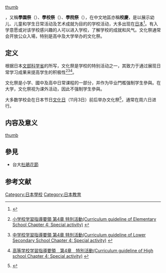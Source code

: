 {{Expand|time=2015-09-16T15:17:52+00:00}}
{{noteTA
|1=zh-cn:通过; zh-tw:透過; zh-hk:通過; 
}}
[[file:Kanoya_High_School_2007_Sanseisai_01.jpg|thumb]]

{{jp|c='''文化祭'''|j=文化祭|hg=ぶんかさい|rm=bunkasai|lead=yes}}，又稱'''學園祭'''（{{lang|ja|学園祭}}）、'''學校祭'''（{{lang|ja|学校祭}}）、'''學院祭'''（{{lang|ja|学院祭}}），在中文地區亦稱'''校慶'''，是以展示幼儿、儿童和学生日常活动及艺术成就为目的的学校活动，大多出现在[[日本|日本]]<ref>{{cite book|last=Rohlen|first=Thomas P.|title=Japan's High Schools|publisher=University of California Press|year=1983|pages=162|isbn=978-0-520-04863-8|url=http://books.google.ca/books?id=8Pqcd4qFAZ4C&pg=PA162|accessdate=2009-01-28|archive-date=2016-03-05|archive-url=https://web.archive.org/web/20160305112249/https://books.google.ca/books?id=8Pqcd4qFAZ4C&pg=PA162|dead-url=no}}</ref>。有入学意愿或对该学校感兴趣的人可以进入学校，了解学校的成就和风气。文化祭通常会开放公众入場，特别是高中及大学举办的文化祭。

==定义==
根据日本[[文部科学省|文部科学省]]的{{tsl|ja|学習指導要領|学习指导要领}}所写，文化祭是学校的特别活动之一，其致力于通过展现日常学习成果来提高学生的积极性<ref>{{ja icon}}[http://www.mext.go.jp/b_menu/shuppan/sonota/990301b/990301k.htm 小学校学習指導要領 第4章 特別活動(Curriculum guideline of Elementary School Chapter 4: Special activity)] {{webarchive|url=https://web.archive.org/web/20101008005440/http://www.mext.go.jp/b_menu/shuppan/sonota/990301b/990301k.htm |date=2010-10-08 }}</ref><ref>{{ja icon}}[http://www.mext.go.jp/b_menu/shuppan/sonota/990301c/990301k.htm 中学校学習指導要領 第4章 特別活動(Curriculum guideline of Lower Secondary School Chapter 4: Special activity)] {{webarchive|url=https://web.archive.org/web/20110520021230/http://www.mext.go.jp/b_menu/shuppan/sonota/990301c/990301k.htm |date=2011-05-20 }}</ref><ref>{{ja icon}}[http://www.mext.go.jp/b_menu/shuppan/sonota/990301d/990301z.htm 高等学校学習指導要領　第4章　特別活動(Curriculum guideline of High school Chapter 4: Special activity)] {{webarchive|url=https://web.archive.org/web/20100710070442/http://www.mext.go.jp/b_menu/shuppan/sonota/990301d/990301z.htm |date=2010-07-10 }}</ref>。

文化祭是小学、國中及高中日常课程的一部分，并作为毕业門檻强制学生參與。在大学，文化祭视为课外活动，因此不强制学生參與。

大多数学校会在日本节日[[文化日|文化日]]（11月3日）前后举办文化祭<ref>{{cite web | url=http://www.ucl.ac.uk/atlas/japanese/school.html | title=School life  学校生活 | work=A Taste of Languages at School (ATLAS) | publisher=[[University_College_London|University College London]] | accessdate=2011-11-02 | archive-date=2013-08-17 | archive-url=https://web.archive.org/web/20130817095417/http://www.ucl.ac.uk/atlas/japanese/school.html | dead-url=no }}</ref>，通常在周六日进行。

==内容及意义==
{{expand section}}
[[file:School_festival_of_Fuji_high_school.jpg|thumb]]
==參見==
* 台大[[杜鵑花節|杜鵑花節]]

==参考文献==
{{reflist}}

[[Category:日本學校|Category:日本學校]]
[[Category:日本教育|Category:日本教育]]